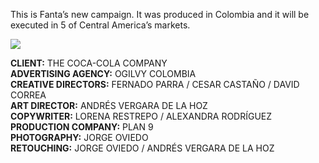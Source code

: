 
This is Fanta’s new campaign. It was produced in Colombia and it will be executed in 5 of Central America’s markets.

<Image src={bbb} shape="original" />

**CLIENT:** THE COCA-COLA COMPANY<br />
**ADVERTISING AGENCY:** OGILVY COLOMBIA<br />
**CREATIVE DIRECTORS:** FERNADO PARRA / CESAR CASTAÑO / DAVID CORREA<br />
**ART DIRECTOR:** ANDRÉS VERGARA DE LA HOZ<br />
**COPYWRITER:** LORENA RESTREPO / ALEXANDRA RODRÍGUEZ<br />
**PRODUCTION COMPANY:** PLAN 9<br />
**PHOTOGRAPHY:** JORGE OVIEDO<br />
**RETOUCHING:** JORGE OVIEDO / ANDRÉS VERGARA DE LA HOZ<br />
